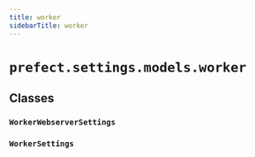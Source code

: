 ```yaml
---
title: worker
sidebarTitle: worker
---
```


# `prefect.settings.models.worker`

## Classes

### `WorkerWebserverSettings` <sup><a href="https://github.com/prefecthq/prefect/blob/main/src/prefect/settings/models/worker.py#L9"><Icon icon="github" size="14" /></a></sup>

### `WorkerSettings` <sup><a href="https://github.com/prefecthq/prefect/blob/main/src/prefect/settings/models/worker.py#L25"><Icon icon="github" size="14" /></a></sup>
